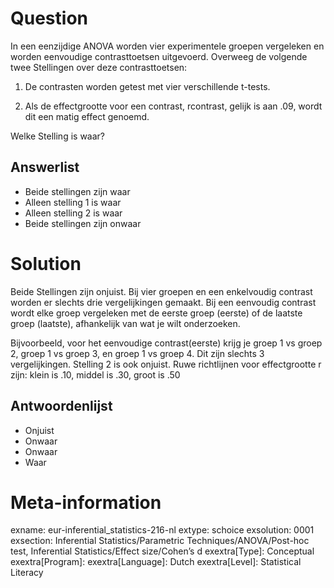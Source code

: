 Question
========
In een eenzijdige ANOVA worden vier experimentele groepen vergeleken en worden eenvoudige contrasttoetsen uitgevoerd. Overweeg de volgende twee Stellingen over deze contrasttoetsen:

1. De contrasten worden getest met vier verschillende t-tests.

2. Als de effectgrootte voor een contrast, rcontrast, gelijk is aan .09, wordt dit een matig effect genoemd.

Welke Stelling is waar?

Answerlist
----------
* Beide stellingen zijn waar
* Alleen stelling 1 is waar
* Alleen stelling 2 is waar
* Beide stellingen zijn onwaar


Solution
========
Beide Stellingen zijn onjuist. Bij vier groepen en een enkelvoudig contrast worden er slechts drie vergelijkingen gemaakt. Bij een eenvoudig contrast wordt elke groep vergeleken met de eerste groep (eerste) of de laatste groep (laatste), afhankelijk van wat je wilt onderzoeken.

Bijvoorbeeld, voor het eenvoudige contrast(eerste) krijg je groep 1 vs groep 2, groep 1 vs groep 3, en groep 1 vs groep 4. Dit zijn slechts 3 vergelijkingen. Stelling 2 is ook onjuist. Ruwe richtlijnen voor effectgrootte r zijn: klein is .10, middel is .30, groot is .50

Antwoordenlijst
----------
* Onjuist
* Onwaar
* Onwaar
* Waar

Meta-information
================
exname: eur-inferential_statistics-216-nl
extype: schoice
exsolution: 0001
exsection: Inferential Statistics/Parametric Techniques/ANOVA/Post-hoc test, Inferential Statistics/Effect size/Cohen's d
exextra[Type]: Conceptual
exextra[Program]: 
exextra[Language]: Dutch
exextra[Level]: Statistical Literacy
